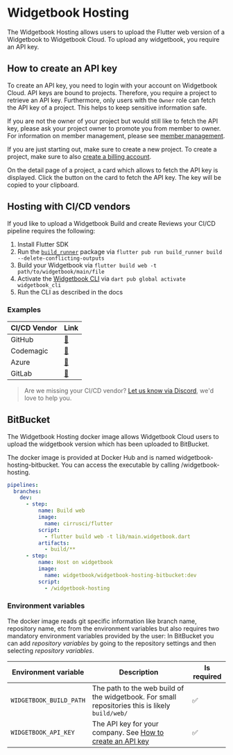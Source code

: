 # Widgetbook Hosting

The Widgetbook Hosting allows users to upload the Flutter web version of a Widgetbook to Widgetbook Cloud.
To upload any widgetbook, you require an API key.

## How to create an API key

To create an API key, you need to login with your account on Widgetbook Cloud.
API keys are bound to projects. 
Therefore, you require a project to retrieve an API key. 
Furthermore, only users with the `Owner` role can fetch the API key of a project.
This helps to keep sensitive information safe. 

If you are not the owner of your project but would still like to fetch the API key, please ask your project owner to promote you from member to owner. 
For information on member management, please see [member management](/widgetbook-cloud/projects#member-management).

If you are just starting out, make sure to create a new project. 
To create a project, make sure to also [create a billing account](/widgetbook-cloud/billing).

On the detail page of a project, a card which allows to fetch the API key is displayed. 
Click the button on the card to fetch the API key. 
The key will be copied to your clipboard.

## Hosting with CI/CD vendors

If youd like to upload a Widgetbook Build and create Reviews your CI/CD pipeline requires the following:
1. Install Flutter SDK
1. Run the [`build_runner`](https://pub.dev/packages/build_runner) package via `flutter pub run build_runner build --delete-conflicting-outputs`
1. Build your Widgetbook via `flutter build web -t path/to/widgetbook/main/file`
1. Activate the [Widgetbook CLI](https://pub.dev/packages/widgetbook_cli) via `dart pub global activate widgetbook_cli`
1. Run the CLI as described in the docs

### Examples

| CI/CD Vendor | Link |
| ------------ | ---- |
| GitHub       | [🔗](https://github.com/widgetbook/widgetbook-demo/blob/staging/.github/workflows/upload-review.yml) |
| Codemagic    | [🔗](https://github.com/widgetbook/widgetbook-demo/blob/staging/codemagic.yaml) |
| Azure        | [🔗](https://github.com/widgetbook/widgetbook-demo/blob/staging/.azure/pipelines.yml) |
| GitLab       | [🔗](https://github.com/widgetbook/widgetbook-demo/blob/staging/.gitlab-ci.yml) |

> Are we missing your CI/CD vendor? [Let us know via Discord](https://discord.com/invite/zT4AMStAJA), we'd love to help you. 

## BitBucket
The Widgetbook Hosting docker image allows Widgetbook Cloud users to upload the widgetbook version which has been uploaded to BitBucket.

The docker image is provided at Docker Hub and is named widgetbook-hosting-bitbucket. 
You can access the executable by calling /widgetbook-hosting.

``` yaml
pipelines:
  branches:
    dev:
      - step:
          name: Build web
          image: 
            name: cirrusci/flutter
          script:
            - flutter build web -t lib/main.widgetbook.dart
          artifacts:
            - build/**
      - step:
          name: Host on widgetbook
          image: 
            name: widgetbook/widgetbook-hosting-bitbucket:dev
          script:
            - /widgetbook-hosting
```

### Environment variables

The docker image reads git specific information like branch name, repository name, etc from the environment variables but also requires two mandatory environment variables provided by the user:
In BitBucket you can add _repository variables_ by going to the repository settings and then selecting _repository variables_.

| Environment variable | Description | Is required |
| ----- | ------- | ----------- |
| `WIDGETBOOK_BUILD_PATH` | The path to the web build of the widgetbook. For small repositories this is likely `build/web/` | ✅ |
| `WIDGETBOOK_API_KEY` | The API key for your company. See [How to create an API key](/widgetbook-cloud/hosting#how-to-create-an-api-key)| ✅ |

